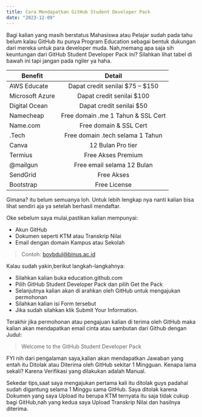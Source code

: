 ```yaml
---
title: Cara Mendapatkan GitHub Student Developer Pack
date: "2023-12-09"
---
```


Bagi kalian yang masih berstatus Mahasiswa atau Pelajar sudah pada tahu belum kalau GitHub itu punya Program Education sebagai bentuk dukungan dari mereka untuk para developer muda. Nah,memang apa saja sih keuntungan dari GitHub Student Developer Pack ini? Silahkan lihat tabel di bawah ini tapi jangan pada ngiler ya haha.

| Benefit        | Detail                           |
| -------------  |:--------------------------------:|
|AWS Educate     |Dapat credit senilai $75 – $150   |
|Microsoft Azure |Dapat credit senilai $100         |
|Digital Ocean   |Dapat credit senilai $50          |
|Namecheap       |Free domain .me 1 Tahun & SSL Cert|
|Name.com        |Free domain & SSL Cert            |
|.Tech           |Free domain .tech selama 1 Tahun  |
|Canva           |12 Bulan Pro tier                 |
|Termius         |Free Akses Premium                |
|@mailgun        |Free email selama 12 Bulan        |
|SendGrid        |Free Akses                        |
|Bootstrap       |Free License                      |

Gimana? itu belum semuanya loh. Untuk lebih lengkap nya nanti kalian bisa lihat sendiri aja ya setelah berhasil mendaftar.

Oke sebelum saya mulai,pastikan kalian mempunyai:

* Akun GitHub
* Dokumen seperti KTM atau Transkrip Nilai
* Email dengan domain Kampus atau Sekolah

> Contoh: boybdul@binus.ac.id

Kalau sudah yakin,berikut langkah-langkahnya:

* Silahkan kalian buka education.github.com
* Pilih GitHub Student Developer Pack dan pilih Get the Pack
* Selanjutnya kalian akan di arahkan oleh GitHub untuk mengajukan permohonan
* Silahkan kalian isi Form tersebut
* Jika sudah silahkan klik Submit Your Information.

Terakhir jika permohonan atau pengajuan kalian di terima oleh GitHub maka kalian akan mendapatkan email cinta atau sambutan dari Github dengan Judul:

> Welcome to the GitHub Student Developer Pack

FYI nih dari pengalaman saya,kalian akan mendapatkan Jawaban yang entah itu Ditolak atau Diterima oleh GitHub sekitar 1 Mingguan. Kenapa lama sekali? Karena Verifikasi yang dilakukan adalah Manual.

Sekedar tips,saat saya mengajukan pertama kali itu ditolak guys padahal sudah digantung selama 1 Minggu sama GitHub. Saya ditolak karena Dokumen yang saya Upload itu berupa KTM ternyata itu saja tidak cukup bagi GitHub,nah yang kedua saya Upload Transkrip Nilai dan hasilnya diterima.
